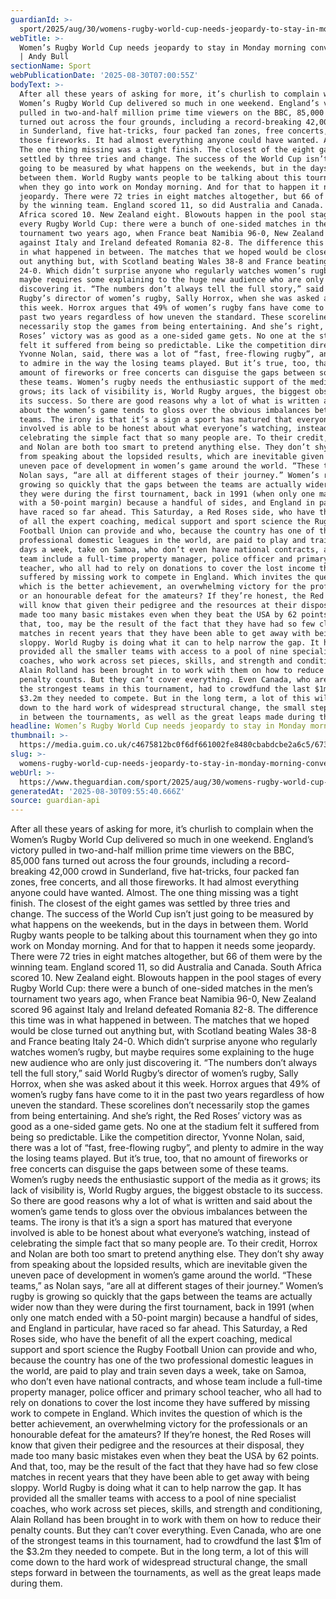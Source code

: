 ```yaml
---
guardianId: >-
  sport/2025/aug/30/womens-rugby-world-cup-needs-jeopardy-to-stay-in-monday-morning-conversations
webTitle: >-
  Women’s Rugby World Cup needs jeopardy to stay in Monday morning conversations
  | Andy Bull
sectionName: Sport
webPublicationDate: '2025-08-30T07:00:55Z'
bodyText: >-
  After all these years of asking for more, it’s churlish to complain when the
  Women’s Rugby World Cup delivered so much in one weekend. England’s victory
  pulled in two-and-half million prime time viewers on the BBC, 85,000 fans
  turned out across the four grounds, including a record-breaking 42,000 crowd
  in Sunderland, five hat-tricks, four packed fan zones, free concerts, and all
  those fireworks. It had almost everything anyone could have wanted. Almost.
  The one thing missing was a tight finish. The closest of the eight games was
  settled by three tries and change. The success of the World Cup isn’t just
  going to be measured by what happens on the weekends, but in the days in
  between them. World Rugby wants people to be talking about this tournament
  when they go into work on Monday morning. And for that to happen it needs some
  jeopardy. There were 72 tries in eight matches altogether, but 66 of them were
  by the winning team. England scored 11, so did Australia and Canada. South
  Africa scored 10. New Zealand eight. Blowouts happen in the pool stages of
  every Rugby World Cup: there were a bunch of one-sided matches in the men’s
  tournament two years ago, when France beat Namibia 96-0, New Zealand scored 96
  against Italy and Ireland defeated Romania 82-8. The difference this time was
  in what happened in between. The matches that we hoped would be close turned
  out anything but, with Scotland beating Wales 38-8 and France beating Italy
  24-0. Which didn’t surprise anyone who regularly watches women’s rugby, but
  maybe requires some explaining to the huge new audience who are only just
  discovering it. “The numbers don’t always tell the full story,” said World
  Rugby’s director of women’s rugby, Sally Horrox, when she was asked about it
  this week. Horrox argues that 49% of women’s rugby fans have come to it in the
  past two years regardless of how uneven the standard. These scorelines don’t
  necessarily stop the games from being entertaining. And she’s right, the Red
  Roses’ victory was as good as a one-sided game gets. No one at the stadium
  felt it suffered from being so predictable. Like the competition director,
  Yvonne Nolan, said, there was a lot of “fast, free-flowing rugby”, and plenty
  to admire in the way the losing teams played. But it’s true, too, that no
  amount of fireworks or free concerts can disguise the gaps between some of
  these teams. Women’s rugby needs the enthusiastic support of the media as it
  grows; its lack of visibility is, World Rugby argues, the biggest obstacle to
  its success. So there are good reasons why a lot of what is written and said
  about the women’s game tends to gloss over the obvious imbalances between the
  teams. The irony is that it’s a sign a sport has matured that everyone
  involved is able to be honest about what everyone’s watching, instead of
  celebrating the simple fact that so many people are. To their credit, Horrox
  and Nolan are both too smart to pretend anything else. They don’t shy away
  from speaking about the lopsided results, which are inevitable given the
  uneven pace of development in women’s game around the world. “These teams,” as
  Nolan says, “are all at different stages of their journey.” Women’s rugby is
  growing so quickly that the gaps between the teams are actually wider now than
  they were during the first tournament, back in 1991 (when only one match ended
  with a 50-point margin) because a handful of sides, and England in particular,
  have raced so far ahead. This Saturday, a Red Roses side, who have the benefit
  of all the expert coaching, medical support and sport science the Rugby
  Football Union can provide and who, because the country has one of the two
  professional domestic leagues in the world, are paid to play and train seven
  days a week, take on Samoa, who don’t even have national contracts, and whose
  team include a full-time property manager, police officer and primary school
  teacher, who all had to rely on donations to cover the lost income they have
  suffered by missing work to compete in England. Which invites the question of
  which is the better achievement, an overwhelming victory for the professionals
  or an honourable defeat for the amateurs? If they’re honest, the Red Roses
  will know that given their pedigree and the resources at their disposal, they
  made too many basic mistakes even when they beat the USA by 62 points. And
  that, too, may be the result of the fact that they have had so few close
  matches in recent years that they have been able to get away with being
  sloppy. World Rugby is doing what it can to help narrow the gap. It has
  provided all the smaller teams with access to a pool of nine specialist
  coaches, who work across set pieces, skills, and strength and conditioning,
  Alain Rolland has been brought in to work with them on how to reduce their
  penalty counts. But they can’t cover everything. Even Canada, who are one of
  the strongest teams in this tournament, had to crowdfund the last $1m of the
  $3.2m they needed to compete. But in the long term, a lot of this will come
  down to the hard work of widespread structural change, the small steps forward
  in between the tournaments, as well as the great leaps made during them.
headline: Women’s Rugby World Cup needs jeopardy to stay in Monday morning conversations
thumbnail: >-
  https://media.guim.co.uk/c4675812bc0f6df661002fe8480cbabdcbe2a6c5/673_0_3365_2692/500.jpg
slug: >-
  womens-rugby-world-cup-needs-jeopardy-to-stay-in-monday-morning-conversations-or-andy-bull
webUrl: >-
  https://www.theguardian.com/sport/2025/aug/30/womens-rugby-world-cup-needs-jeopardy-to-stay-in-monday-morning-conversations
generatedAt: '2025-08-30T09:55:40.666Z'
source: guardian-api
---
```

After all these years of asking for more, it’s churlish to complain when the Women’s Rugby World Cup delivered so much in one weekend. England’s victory pulled in two-and-half million prime time viewers on the BBC, 85,000 fans turned out across the four grounds, including a record-breaking 42,000 crowd in Sunderland, five hat-tricks, four packed fan zones, free concerts, and all those fireworks. It had almost everything anyone could have wanted. Almost. The one thing missing was a tight finish. The closest of the eight games was settled by three tries and change. The success of the World Cup isn’t just going to be measured by what happens on the weekends, but in the days in between them. World Rugby wants people to be talking about this tournament when they go into work on Monday morning. And for that to happen it needs some jeopardy. There were 72 tries in eight matches altogether, but 66 of them were by the winning team. England scored 11, so did Australia and Canada. South Africa scored 10. New Zealand eight. Blowouts happen in the pool stages of every Rugby World Cup: there were a bunch of one-sided matches in the men’s tournament two years ago, when France beat Namibia 96-0, New Zealand scored 96 against Italy and Ireland defeated Romania 82-8. The difference this time was in what happened in between. The matches that we hoped would be close turned out anything but, with Scotland beating Wales 38-8 and France beating Italy 24-0. Which didn’t surprise anyone who regularly watches women’s rugby, but maybe requires some explaining to the huge new audience who are only just discovering it. “The numbers don’t always tell the full story,” said World Rugby’s director of women’s rugby, Sally Horrox, when she was asked about it this week. Horrox argues that 49% of women’s rugby fans have come to it in the past two years regardless of how uneven the standard. These scorelines don’t necessarily stop the games from being entertaining. And she’s right, the Red Roses’ victory was as good as a one-sided game gets. No one at the stadium felt it suffered from being so predictable. Like the competition director, Yvonne Nolan, said, there was a lot of “fast, free-flowing rugby”, and plenty to admire in the way the losing teams played. But it’s true, too, that no amount of fireworks or free concerts can disguise the gaps between some of these teams. Women’s rugby needs the enthusiastic support of the media as it grows; its lack of visibility is, World Rugby argues, the biggest obstacle to its success. So there are good reasons why a lot of what is written and said about the women’s game tends to gloss over the obvious imbalances between the teams. The irony is that it’s a sign a sport has matured that everyone involved is able to be honest about what everyone’s watching, instead of celebrating the simple fact that so many people are. To their credit, Horrox and Nolan are both too smart to pretend anything else. They don’t shy away from speaking about the lopsided results, which are inevitable given the uneven pace of development in women’s game around the world. “These teams,” as Nolan says, “are all at different stages of their journey.” Women’s rugby is growing so quickly that the gaps between the teams are actually wider now than they were during the first tournament, back in 1991 (when only one match ended with a 50-point margin) because a handful of sides, and England in particular, have raced so far ahead. This Saturday, a Red Roses side, who have the benefit of all the expert coaching, medical support and sport science the Rugby Football Union can provide and who, because the country has one of the two professional domestic leagues in the world, are paid to play and train seven days a week, take on Samoa, who don’t even have national contracts, and whose team include a full-time property manager, police officer and primary school teacher, who all had to rely on donations to cover the lost income they have suffered by missing work to compete in England. Which invites the question of which is the better achievement, an overwhelming victory for the professionals or an honourable defeat for the amateurs? If they’re honest, the Red Roses will know that given their pedigree and the resources at their disposal, they made too many basic mistakes even when they beat the USA by 62 points. And that, too, may be the result of the fact that they have had so few close matches in recent years that they have been able to get away with being sloppy. World Rugby is doing what it can to help narrow the gap. It has provided all the smaller teams with access to a pool of nine specialist coaches, who work across set pieces, skills, and strength and conditioning, Alain Rolland has been brought in to work with them on how to reduce their penalty counts. But they can’t cover everything. Even Canada, who are one of the strongest teams in this tournament, had to crowdfund the last $1m of the $3.2m they needed to compete. But in the long term, a lot of this will come down to the hard work of widespread structural change, the small steps forward in between the tournaments, as well as the great leaps made during them.
